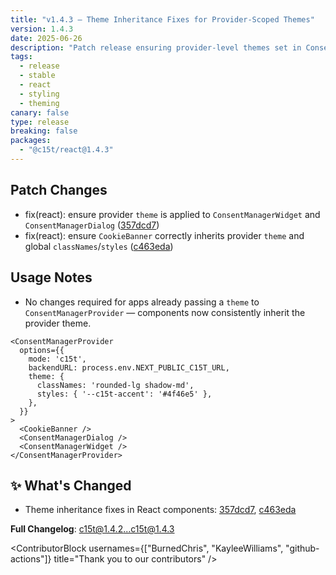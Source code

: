 ```yaml
---
title: "v1.4.3 — Theme Inheritance Fixes for Provider-Scoped Themes"
version: 1.4.3
date: 2025-06-26
description: "Patch release ensuring provider-level themes set in ConsentManagerProvider are correctly inherited by CookieBanner, ConsentManagerDialog, and ConsentManagerWidget for consistent styling."
tags:
  - release
  - stable
  - react
  - styling
  - theming
canary: false
type: release
breaking: false
packages:
  - "@c15t/react@1.4.3"
---
```


## Patch Changes

- fix(react): ensure provider `theme` is applied to `ConsentManagerWidget` and `ConsentManagerDialog` ([357dcd7](https://github.com/c15t/c15t/commit/357dcd7648ff3adb4799b06fe788de06a529f1c8))
- fix(react): ensure `CookieBanner` correctly inherits provider `theme` and global `classNames`/`styles` ([c463eda](https://github.com/c15t/c15t/commit/c463eda67126d7aefa483ea46ffdd7aa24462559))

## Usage Notes

- No changes required for apps already passing a `theme` to `ConsentManagerProvider` — components now consistently inherit the provider theme.

```tsx
<ConsentManagerProvider
  options={{
    mode: 'c15t',
    backendURL: process.env.NEXT_PUBLIC_C15T_URL,
    theme: {
      classNames: 'rounded-lg shadow-md',
      styles: { '--c15t-accent': '#4f46e5' },
    },
  }}
>
  <CookieBanner />
  <ConsentManagerDialog />
  <ConsentManagerWidget />
</ConsentManagerProvider>
```

## ✨ What's Changed

- Theme inheritance fixes in React components: [357dcd7](https://github.com/c15t/c15t/commit/357dcd7648ff3adb4799b06fe788de06a529f1c8), [c463eda](https://github.com/c15t/c15t/commit/c463eda67126d7aefa483ea46ffdd7aa24462559)

**Full Changelog**: [c15t@1.4.2...c15t@1.4.3](https://github.com/c15t/c15t/compare/c15t@1.4.2...c15t@1.4.3)

<ContributorBlock usernames={["BurnedChris", "KayleeWilliams", "github-actions"]} title="Thank you to our contributors" />


